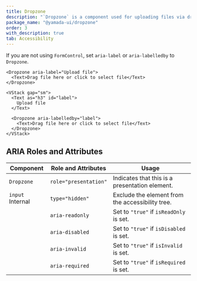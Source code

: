 ```yaml
---
title: Dropzone
description: "`Dropzone` is a component used for uploading files via drag and drop."
package_name: "@yamada-ui/dropzone"
order: 3
with_description: true
tab: Accessibility
---
```


If you are not using `FormControl`, set `aria-label` or `aria-labelledby` to `Dropzone`.

```tsx live=false
<Dropzone aria-label="Upload file">
  <Text>Drag file here or click to select file</Text>
</Dropzone>
```

```tsx live=false
<VStack gap="sm">
  <Text as="h3" id="label">
    Upload file
  </Text>

  <Dropzone aria-labelledby="label">
    <Text>Drag file here or click to select file</Text>
  </Dropzone>
</VStack>
```

## ARIA Roles and Attributes

| Component                   | Role and Attributes   | Usage                                            |
| --------------------------- | --------------------- | ------------------------------------------------ |
| `Dropzone`                  | `role="presentation"` | Indicates that this is a presentation element.   |
| `input` <Tag>Internal</Tag> | `type="hidden"`       | Exclude the element from the accessibility tree. |
|                             | `aria-readonly`       | Set to `"true"` if `isReadOnly` is set.          |
|                             | `aria-disabled`       | Set to `"true"` if `isDisabled` is set.          |
|                             | `aria-invalid`        | Set to `"true"` if `isInvalid` is set.           |
|                             | `aria-required`       | Set to `"true"` if `isRequired` is set.          |
